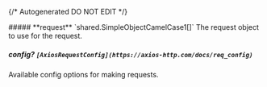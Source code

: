 {/* Autogenerated DO NOT EDIT  */}

<Collapsible>
    ##### **request** `shared.SimpleObjectCamelCase1[]`
    The request object to use for the request.
    <Collapsible.Break/>
    <SimpleObjectCamelCase1/>
</Collapsible>

##### **config?** `[AxiosRequestConfig](https://axios-http.com/docs/req_config)`
Available config options for making requests.

